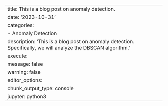 ---
title: This is a blog post on anomaly detection. 
date: '2023-10-31'
categories:
  - Anomaly Detection
description: 'This is a blog post on anomaly detection. Specifically, we will analyze the DBSCAN algorithm.'
execute:
  message: false
  warning: false
editor_options:
  chunk_output_type: console
jupyter: python3
---